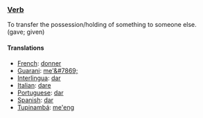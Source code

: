 ===[[Verb]]===
To transfer the possession/holding of something to someone else.<br>
(gave; given)
====Translations====
*[[French]]: [[donner]]
*[[Guarani]]: [[me'&#7869;]]
*[[Interlingua]]: [[dar]]
*[[Italian]]: [[dare]]
*[[Portuguese]]: [[dar]]
*[[Spanish]]: [[dar]]
*[[Tupinambá]]: [[me'eng]]